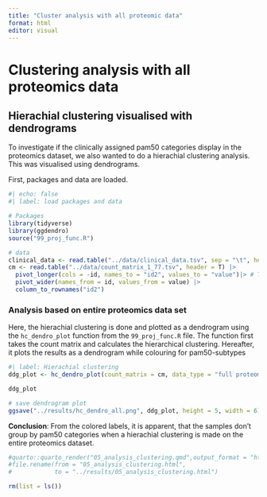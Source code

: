 ```yaml
---
title: "Cluster analysis with all proteomic data"
format: html
editor: visual
---
```


# Clustering analysis with all proteomics data

## Hierachial clustering visualised with dendrograms

To investigate if the clinically assigned pam50 categories display in the proteomics dataset, we also wanted to do a hierachial clustering analysis. This was visualised using dendrograms.

First, packages and data are loaded.

```r
#| echo: false
#| label: load packages and data

# Packages
library(tidyverse)
library(ggdendro)
source("99_proj_func.R")

# data
clinical_data <- read.table("../data/clinical_data.tsv", sep = "\t", header = T)
cm <- read.table("../data/count_matrix_1_77.tsv", header = T) |>
  pivot_longer(cols = -id, names_to = "id2", values_to = "value")|> # Transforming to pivot_longer
  pivot_wider(names_from = id, values_from = value) |>
  column_to_rownames("id2")

```

### Analysis based on entire proteomics data set

Here, the hierachial clustering is done and plotted as a dendrogram using the `hc_dendro_plot` function from the `99_proj_func.R` file. The function first takes the count matrix and calculates the hierarchical clustering. Hereafter, it plots the results as a dendrogram while colouring for pam50-subtypes

```r
#| label: Hierachial clustering 
ddg_plot <- hc_dendro_plot(count_matrix = cm, data_type = "full proteomics dataset") + labs(colour = "pam50")

ddg_plot

# save dendrogram plot
ggsave("../results/hc_dendro_all.png", ddg_plot, height = 5, width = 6)
```

**Conclusion**: From the colored labels, it is apparent, that the samples don't group by pam50 categories when a hierachial clustering is made on the entire proteomics dataset.

```r
#quarto::quarto_render("05_analysis_clustering.qmd",output_format = "html",execute = T)
#file.rename(from = "05_analysis_clustering.html",
#            to = "../results/05_analysis_clustering.html")
```

```r
rm(list = ls())
```
